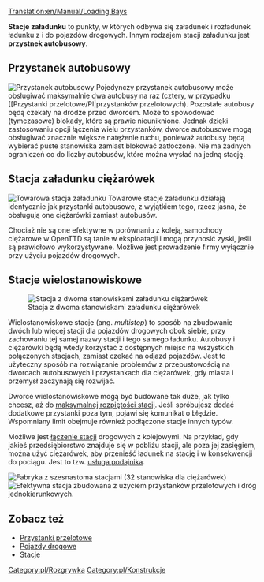 [[Translation:en/Manual/Loading Bays]]

'''Stacje załadunku''' to punkty, w których odbywa się załadunek i rozładunek ładunku z i do pojazdów drogowych. Innym rodzajem stacji załadunku jest '''przystnek autobusowy'''.

==Przystanek autobusowy==
[[File:en/Busstation.png|right|frame|Przystanek autobusowy]]
Pojedynczy przystanek autobusowy może obsługiwać maksymalnie dwa autobusy na raz (cztery, w przypadku [[Przystanki przelotowe/Pl|przystanków przelotowych). Pozostałe autobusy będą czekały na drodze przed dworcem. Może to spowodować (tymczasowe) blokady, które są prawie nieuniknione. Jednak dzięki zastosowaniu opcji łączenia wielu przystanków, dworce autobusowe mogą obsługiwać znacznie większe natężenie ruchu, ponieważ autobusy będą wybierać puste stanowiska zamiast blokować zatłoczone. Nie ma żadnych ograniczeń co do liczby autobusów, które można wysłać na jedną stację. 

==Stacja załadunku ciężarówek==
[[File:en/Lorrystation.png|right|frame|Towarowa stacja załadunku]]
Towarowe stacje załadunku działają identycznie jak przystanki autobusowe, z wyjątkiem tego, rzecz jasna, że obsługują one ciężarówki zamiast autobusów.

Chociaż nie są one efektywne w porównaniu z koleją, samochody ciężarowe w OpenTTD są tanie w eksploatacji i mogą przynosić zyski, jeśli są prawidłowo wykorzystywane. Możliwe jest prowadzenie firmy wyłącznie przy użyciu pojazdów drogowych.

==Stacje wielostanowiskowe==
[[File:en/Multistop2ry.png|frame|Stacja z dwoma stanowiskami załadunku ciężarówek]]

Wielostanowiskowe stacje (ang. ''multistop'') to sposób na zbudowanie dwóch lub więcej stacji dla pojazdów drogowych obok siebie, przy zachowaniu tej samej nazwy stacji i tego samego ładunku. Autobusy i ciężarówki będą wtedy korzystać z dostępnych miejsc na wszystkich połączonych stacjach, zamiast czekać na odjazd pojazdów. Jest to użyteczny sposób na rozwiązanie problemów z przepustowością na dworcach autobusowych i przystankach dla ciężarówek, gdy miasta i przemysł zaczynają się rozwijać.

Dworce wielostanowiskowe mogą być budowane tak duże, jak tylko chcesz, aż do [[pl/Maksymalna rozpiętość stacji|maksymalnej rozpiętości stacji]]. Jeśli spróbujesz dodać dodatkowe przystanki poza tym, pojawi się komunikat o błędzie. Wspomniany limit obejmuje również podłączone stacje innych typów.

Możliwe jest [[pl/Manual/Stacje#Stacje łączone|łączenie stacji]] drogowych z kolejowymi. Na przykład, gdy jakieś przedsiębiorstwo znajduje się w pobliżu stacji, ale poza jej zasięgiem, można użyć ciężarówek, aby przenieść ładunek na stację i w konsekwencji do pociągu. Jest to tzw. [[pl/Manual/Podajnik|usługa podajnika]]. 

[[File:en/Roadvehicle16stations.png|frame|Fabryka z szesnastoma stacjami (32 stanowiska dla ciężarówek)]]
[[File:en/Roadvehiclerorostation.png|frame|Efektywna stacja zbudowana z użyciem [[pl/Manual/Przystanki przelotowe|przystanków przelotowych]] i [[pl/Drogi jednokierunkowe|dróg jednokierunkowych]].]]

==Zobacz też==
* [[pl/Manual/Przystanki przelotowe|Przystanki przelotowe]]
* [[pl/Manual/Base Set/Vehicles/Pojazdy drogowe|Pojazdy drogowe]]
* [[pl/Manual/Stacje|Stacje]]

[[Category:pl/Rozgrywka]]
[[Category:pl/Konstrukcje]]